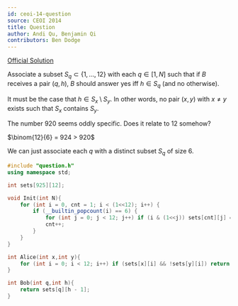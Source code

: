 ```yaml
---
id: ceoi-14-question
source: CEOI 2014
title: Question
author: Andi Qu, Benjamin Qi
contributors: Ben Dodge
---
```


[Official Solution](http://ceoi.inf.elte.hu/probarch/14/question-spoiler.pdf)

<!-- We essentially want to construct a $920 \times 920$ matrix $M$ such that:

- All elements of $M$ are positive integers no greater than 12.
- Given $x$ and $M_{i, j}$ with $i \neq j$ and either $x = i$ or $x = j$, it's possible to determine whether $x = i$.
 -->

<Spoiler title="Hint 1">

Associate a subset $S_q\subset \{1,\ldots,12\}$ with each $q\in [1,N]$ such that
if $B$ receives a pair $(q,h)$, $B$ should answer yes iff $h\in S_q$ (and no
otherwise).

</Spoiler>

<Spoiler title="Hint 2">

It must be the case that $h\in S_x \setminus S_y$. In other words, no pair
$(x,y)$ with $x\neq y$ exists such that $S_x$ contains $S_y$.

</Spoiler>

<Spoiler title="Hint 3">

The number 920 seems oddly specific. Does it relate to 12 somehow?

</Spoiler>

<Spoiler title="Hint 4">

$\binom{12}{6} = 924 > 920$

</Spoiler>

<Spoiler title="Solution">

We can just associate each $q$ with a distinct subset $S_q$ of size 6.

```cpp
#include "question.h"
using namespace std;

int sets[925][12];

void Init(int N){
    for (int i = 0, cnt = 1; i < (1<<12); i++) {
		if (__builtin_popcount(i) == 6) {
			for (int j = 0; j < 12; j++) if (i & (1<<j)) sets[cnt][j] = 1; else sets[cnt][j] = 0;
			cnt++;
		}
	}
}

int Alice(int x,int y){
    for (int i = 0; i < 12; i++) if (sets[x][i] && !sets[y][i]) return i + 1;
}

int Bob(int q,int h){
    return sets[q][h - 1];
}
```

</Spoiler>
